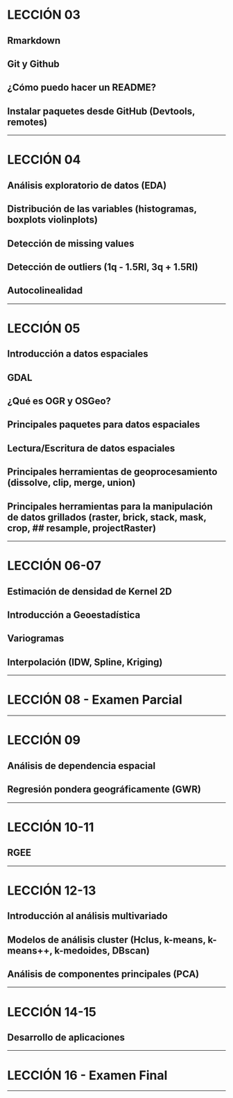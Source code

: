 # LECCIÓN 03
## Rmarkdown
## Git y Github
## ¿Cómo puedo hacer un README?
## Instalar paquetes desde GitHub (Devtools, remotes)

------------------------------------------------------------------------

# LECCIÓN 04
## Análisis exploratorio de datos (EDA)
## Distribución de las variables (histogramas, boxplots violinplots)
## Detección de missing values
## Detección de outliers (1q - 1.5RI, 3q + 1.5RI)
## Autocolinealidad

------------------------------------------------------------------------

# LECCIÓN 05
## Introducción a datos espaciales
## GDAL
## ¿Qué es OGR y OSGeo?
## Principales paquetes para datos espaciales
## Lectura/Escritura de datos espaciales
## Principales herramientas de geoprocesamiento (dissolve, clip, merge, union)
## Principales herramientas para la manipulación de datos grillados (raster, brick, stack, mask, crop, ## resample, projectRaster)

------------------------------------------------------------------------

# LECCIÓN 06-07
## Estimación de densidad de Kernel 2D
## Introducción a Geoestadística
## Variogramas
## Interpolación (IDW, Spline, Kriging)

------------------------------------------------------------------------

# LECCIÓN 08 - Examen Parcial

------------------------------------------------------------------------

# LECCIÓN 09
## Análisis de dependencia espacial
## Regresión pondera geográficamente (GWR)

------------------------------------------------------------------------

# LECCIÓN 10-11
## RGEE

------------------------------------------------------------------------

# LECCIÓN 12-13
## Introducción al análisis multivariado
## Modelos de análisis cluster (Hclus, k-means, k-means++, k-medoides, DBscan)
## Análisis de componentes principales (PCA)

------------------------------------------------------------------------

# LECCIÓN 14-15
## Desarrollo de aplicaciones

------------------------------------------------------------------------

# LECCIÓN 16 - Examen Final

------------------------------------------------------------------------